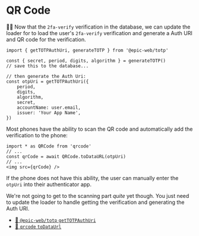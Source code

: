 # QR Code

👨‍💼 Now that the `2fa-verify` verification in the database, we can update the
loader for <LinkToApp to="/settings/profile/two-factor/verify" /> to load the
user's `2fa-verify` verification and generate a Auth URI and QR code for the
verification.

```tsx
import { getTOTPAuthUri, generateTOTP } from '@epic-web/totp'

const { secret, period, digits, algorithm } = generateTOTP()
// save this to the database...

// then generate the Auth Uri:
const otpUri = getTOTPAuthUri({
	period,
	digits,
	algorithm,
	secret,
	accountName: user.email,
	issuer: 'Your App Name',
})
```

Most phones have the ability to scan the QR code and automatically add the
verification to the phone:

```tsx
import * as QRCode from 'qrcode'
// ...
const qrCode = await QRCode.toDataURL(otpUri)
// ...
<img src={qrCode} />
```

If the phone does not have this ability, the user
can manually enter the `otpUri` into their authenticator app.

We're not going to get to the scanning part _quite_ yet though. You just need
to update the loader to handle getting the verification and generating the Auth
URI.

- [📜 `@epic-web/totp` `getTOTPAuthUri`](https://github.com/epicweb-dev/totp#gettotpauthuri)
- [📜 `qrcode` `toDataUrl`](https://github.com/soldair/node-qrcode#todataurltext-options-cberror-url)
